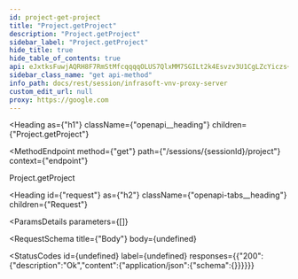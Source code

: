 ```yaml
---
id: project-get-project
title: "Project.getProject"
description: "Project.getProject"
sidebar_label: "Project.getProject"
hide_title: true
hide_table_of_contents: true
api: eJxtksFuwjAQRH8F7RmStMfcqqqqOLUS7QlxMM7SGILt2k4Esvzv3U1CgLZcYiczs+NnIhiLTgRl9LKCEt6d2aMM2ReGcQlzcOit0R49lBEei4IfFXrplGUj2d4OJJNGB9SBvwprGyX72HzvWRLByxqPglaJf3PwKFunwhnK9WYOVjhxxIDOD/v7/H9rkbw2XJreAieEmjY59fTk8nkcV8sq5XZyeXTdMCVC6xp2QNpc66y4Zn9U6qj0znD3oEKDJKW9E97swqLT3YJCT+fFEEjJHDvUfciKrIDfh1hezLPeOBuMGemIFRJfnqSJAmtXz5AGpEKGHhqd0PhwFPpGdsNldgVzN5bKny1rA55CbhuhNCf3R48jtDVcoJG7nLAx1DGUANU0naUxboXHT9ekxK+/W3TjHXbCKbFlUOsNjahRVASGQR+QJPAkJVou2Imm5Up//iZ8EdO1vr58QEo/ZcPpQg==
sidebar_class_name: "get api-method"
info_path: docs/rest/session/infrasoft-vnv-proxy-server
custom_edit_url: null
proxy: https://google.com
---
```



<Heading
  as={"h1"}
  className={"openapi__heading"}
  children={"Project.getProject"}
>
</Heading>

<MethodEndpoint
  method={"get"}
  path={"/sessions/{sessionId}/project"}
  context={"endpoint"}
>
  
</MethodEndpoint>



Project.getProject

<Heading
  id={"request"}
  as={"h2"}
  className={"openapi-tabs__heading"}
  children={"Request"}
>
</Heading>

<ParamsDetails
  parameters={[]}
>
  
</ParamsDetails>

<RequestSchema
  title={"Body"}
  body={undefined}
>
  
</RequestSchema>

<StatusCodes
  id={undefined}
  label={undefined}
  responses={{"200":{"description":"Ok","content":{"application/json":{"schema":{}}}}}}
>
  
</StatusCodes>


      
